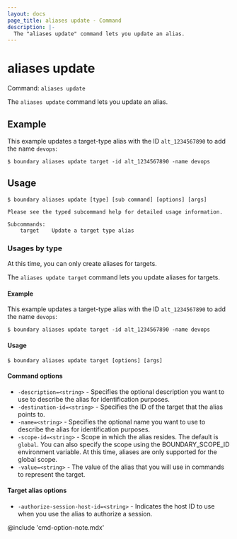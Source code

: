 ```yaml
---
layout: docs
page_title: aliases update - Command
description: |-
  The "aliases update" command lets you update an alias.
---
```


# aliases update

Command: `aliases update`

The `aliases update` command lets you update an alias.

## Example

This example updates a target-type alias with the ID `alt_1234567890` to add the name `devops`:

```shell-session
$ boundary aliases update target -id alt_1234567890 -name devops
```

## Usage

<CodeBlockConfig hideClipboard>

```shell-session
$ boundary aliases update [type] [sub command] [options] [args]

Please see the typed subcommand help for detailed usage information.

Subcommands:
    target    Update a target type alias
```

</CodeBlockConfig>

### Usages by type

At this time, you can only create aliases for targets.

The `aliases update target` command lets you update aliases for targets.

#### Example

This example updates a target-type alias with the ID `alt_1234567890` to add the name `devops`:

```shell-session
$ boundary aliases update target -id alt_1234567890 -name devops
```

#### Usage

<CodeBlockConfig hideClipboard>

```shell-session
$ boundary aliases update target [options] [args]
```

</CodeBlockConfig>

#### Command options

- `-description=<string>` - Specifies the optional description you want to use to describe the alias for identification purposes.
- `-destination-id=<string>` - Specifies the ID of the target that the alias points to.
- `-name=<string>` - Specifies the optional name you want to use to describe the alias for identification purposes.
- `-scope-id=<string>` - Scope in which the alias resides. The default is `global`.
You can also specify the scope using the BOUNDARY_SCOPE_ID environment variable.
At this time, aliases are only supported for the global scope.
- `-value=<string>` - The value of the alias that you will use in commands to represent the target.

#### Target alias options

- `-authorize-session-host-id=<string>` - Indicates the host ID to use when you use the alias to authorize a session.

@include 'cmd-option-note.mdx'